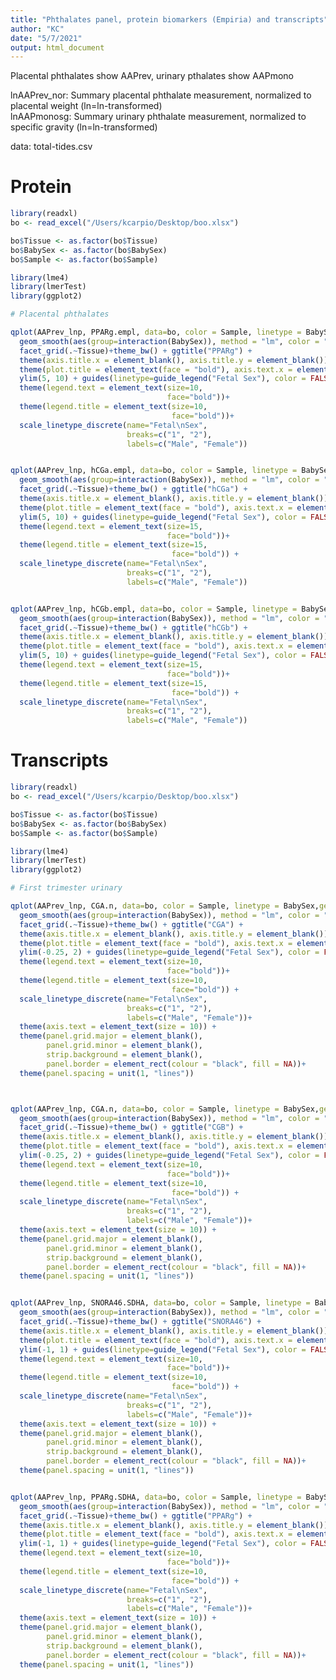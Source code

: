 ```yaml
---
title: "Phthalates panel, protein biomarkers (Empiria) and transcripts"
author: "KC"
date: "5/7/2021"
output: html_document
---
```


Placental phthalates show AAPrev, urinary pthalates show AAPmono

lnAAPrev_nor: Summary placental phthalate measurement, normalized to placental weight (ln=ln-transformed) <br/>
lnAAPmonosg: Summary urinary phthalate measurement, normalized to specific gravity (ln=ln-transformed)

data: total-tides.csv

# Protein

```r

library(readxl)
bo <- read_excel("/Users/kcarpio/Desktop/boo.xlsx")

bo$Tissue <- as.factor(bo$Tissue)
bo$BabySex <- as.factor(bo$BabySex)
bo$Sample <- as.factor(bo$Sample)

library(lme4)
library(lmerTest)
library(ggplot2)

# Placental phthalates

qplot(AAPrev_lnp, PPARg.empl, data=bo, color = Sample, linetype = BabySex,geom='point') +  
  geom_smooth(aes(group=interaction(BabySex)), method = "lm", color = "black" , size = 0.7) + 
  facet_grid(.~Tissue)+theme_bw() + ggtitle("PPARg") + 
  theme(axis.title.x = element_blank(), axis.title.y = element_blank()) + 
  theme(plot.title = element_text(face = "bold"), axis.text.x = element_text(size=10, face="bold", colour = "black"), axis.text.y = element_text(size=10, face="bold", colour = "black"), strip.text.x = element_blank()) + 
  ylim(5, 10) + guides(linetype=guide_legend("Fetal Sex"), color = FALSE) + 
  theme(legend.text = element_text(size=10, 
                                   face="bold"))+
  theme(legend.title = element_text(size=10, 
                                    face="bold"))+
  scale_linetype_discrete(name="Fetal\nSex",
                          breaks=c("1", "2"),
                          labels=c("Male", "Female"))


qplot(AAPrev_lnp, hCGa.empl, data=bo, color = Sample, linetype = BabySex,geom='point') +  
  geom_smooth(aes(group=interaction(BabySex)), method = "lm", color = "black" , size = 0.7) + 
  facet_grid(.~Tissue)+theme_bw() + ggtitle("hCGa") + 
  theme(axis.title.x = element_blank(), axis.title.y = element_blank()) + 
  theme(plot.title = element_text(face = "bold"), axis.text.x = element_text(size=15, face="bold", colour = "black"), axis.text.y = element_text(size=15, face="bold", colour = "black"), strip.text.x = element_blank()) + 
  ylim(5, 10) + guides(linetype=guide_legend("Fetal Sex"), color = FALSE) + 
  theme(legend.text = element_text(size=15, 
                                   face="bold"))+
  theme(legend.title = element_text(size=15, 
                                    face="bold")) +
  scale_linetype_discrete(name="Fetal\nSex",
                          breaks=c("1", "2"),
                          labels=c("Male", "Female"))


qplot(AAPrev_lnp, hCGb.empl, data=bo, color = Sample, linetype = BabySex,geom='point') +  
  geom_smooth(aes(group=interaction(BabySex)), method = "lm", color = "black" , size = 0.7) + 
  facet_grid(.~Tissue)+theme_bw() + ggtitle("hCGb") + 
  theme(axis.title.x = element_blank(), axis.title.y = element_blank()) + 
  theme(plot.title = element_text(face = "bold"), axis.text.x = element_text(size=15, face="bold", colour = "black"), axis.text.y = element_text(size=15, face="bold", colour = "black"), strip.text.x = element_blank()) + 
  ylim(5, 10) + guides(linetype=guide_legend("Fetal Sex"), color = FALSE) + 
  theme(legend.text = element_text(size=15, 
                                   face="bold"))+
  theme(legend.title = element_text(size=15, 
                                    face="bold")) +
  scale_linetype_discrete(name="Fetal\nSex",
                          breaks=c("1", "2"),
                          labels=c("Male", "Female"))

```

# Transcripts

```r

library(readxl)
bo <- read_excel("/Users/kcarpio/Desktop/boo.xlsx")

bo$Tissue <- as.factor(bo$Tissue)
bo$BabySex <- as.factor(bo$BabySex)
bo$Sample <- as.factor(bo$Sample)

library(lme4)
library(lmerTest)
library(ggplot2)

# First trimester urinary

qplot(AAPrev_lnp, CGA.n, data=bo, color = Sample, linetype = BabySex,geom='point') +  
  geom_smooth(aes(group=interaction(BabySex)), method = "lm", color = "black" , size = 0.7) + 
  facet_grid(.~Tissue)+theme_bw() + ggtitle("CGA") + 
  theme(axis.title.x = element_blank(), axis.title.y = element_blank()) + 
  theme(plot.title = element_text(face = "bold"), axis.text.x = element_text(size=10, face="bold", colour = "black"), axis.text.y = element_text(size=10, face="bold", colour = "black"), strip.text.x = element_blank()) + 
  ylim(-0.25, 2) + guides(linetype=guide_legend("Fetal Sex"), color = FALSE) + 
  theme(legend.text = element_text(size=10, 
                                   face="bold"))+
  theme(legend.title = element_text(size=10, 
                                    face="bold")) +
  scale_linetype_discrete(name="Fetal\nSex",
                          breaks=c("1", "2"),
                          labels=c("Male", "Female"))+
  theme(axis.text = element_text(size = 10)) +
  theme(panel.grid.major = element_blank(),
        panel.grid.minor = element_blank(),
        strip.background = element_blank(),
        panel.border = element_rect(colour = "black", fill = NA))+
  theme(panel.spacing = unit(1, "lines"))



qplot(AAPrev_lnp, CGA.n, data=bo, color = Sample, linetype = BabySex,geom='point') +  
  geom_smooth(aes(group=interaction(BabySex)), method = "lm", color = "black" , size = 0.7) + 
  facet_grid(.~Tissue)+theme_bw() + ggtitle("CGB") + 
  theme(axis.title.x = element_blank(), axis.title.y = element_blank()) + 
  theme(plot.title = element_text(face = "bold"), axis.text.x = element_text(size=10, face="bold", colour = "black"), axis.text.y = element_text(size=10, face="bold", colour = "black"), strip.text.x = element_blank()) + 
  ylim(-0.25, 2) + guides(linetype=guide_legend("Fetal Sex"), color = FALSE) + 
  theme(legend.text = element_text(size=10, 
                                   face="bold"))+
  theme(legend.title = element_text(size=10, 
                                    face="bold")) +
  scale_linetype_discrete(name="Fetal\nSex",
                          breaks=c("1", "2"),
                          labels=c("Male", "Female"))+
  theme(axis.text = element_text(size = 10)) +
  theme(panel.grid.major = element_blank(),
        panel.grid.minor = element_blank(),
        strip.background = element_blank(),
        panel.border = element_rect(colour = "black", fill = NA))+
  theme(panel.spacing = unit(1, "lines"))


qplot(AAPrev_lnp, SNORA46.SDHA, data=bo, color = Sample, linetype = BabySex,geom='point') +  
  geom_smooth(aes(group=interaction(BabySex)), method = "lm", color = "black" , size = 0.7) + 
  facet_grid(.~Tissue)+theme_bw() + ggtitle("SNORA46") + 
  theme(axis.title.x = element_blank(), axis.title.y = element_blank()) + 
  theme(plot.title = element_text(face = "bold"), axis.text.x = element_text(size=10, face="bold", colour = "black"), axis.text.y = element_text(size=10, face="bold", colour = "black"), strip.text.x = element_blank()) + 
  ylim(-1, 1) + guides(linetype=guide_legend("Fetal Sex"), color = FALSE) + 
  theme(legend.text = element_text(size=10, 
                                   face="bold"))+
  theme(legend.title = element_text(size=10, 
                                    face="bold")) +
  scale_linetype_discrete(name="Fetal\nSex",
                          breaks=c("1", "2"),
                          labels=c("Male", "Female"))+
  theme(axis.text = element_text(size = 10)) +
  theme(panel.grid.major = element_blank(),
        panel.grid.minor = element_blank(),
        strip.background = element_blank(),
        panel.border = element_rect(colour = "black", fill = NA))+
  theme(panel.spacing = unit(1, "lines"))


qplot(AAPrev_lnp, PPARg.SDHA, data=bo, color = Sample, linetype = BabySex,geom='point') +  
  geom_smooth(aes(group=interaction(BabySex)), method = "lm", color = "black" , size = 0.7) + 
  facet_grid(.~Tissue)+theme_bw() + ggtitle("PPARg") + 
  theme(axis.title.x = element_blank(), axis.title.y = element_blank()) + 
  theme(plot.title = element_text(face = "bold"), axis.text.x = element_text(size=10, face="bold", colour = "black"), axis.text.y = element_text(size=10, face="bold", colour = "black"), strip.text.x = element_blank()) + 
  ylim(-1, 1) + guides(linetype=guide_legend("Fetal Sex"), color = FALSE) + 
  theme(legend.text = element_text(size=10, 
                                   face="bold"))+
  theme(legend.title = element_text(size=10, 
                                    face="bold")) +
  scale_linetype_discrete(name="Fetal\nSex",
                          breaks=c("1", "2"),
                          labels=c("Male", "Female"))+
  theme(axis.text = element_text(size = 10)) +
  theme(panel.grid.major = element_blank(),
        panel.grid.minor = element_blank(),
        strip.background = element_blank(),
        panel.border = element_rect(colour = "black", fill = NA))+
  theme(panel.spacing = unit(1, "lines"))


```
